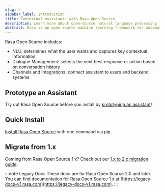 ```yaml
---
slug: /
sidebar_label: Introduction
title: Contextual assistants with Rasa Open Source
description: Learn more about open-source natural language processing library Rasa for conversation handling, intent classification and entity extraction in on premise chatbots.
abstract: Rasa is an open source machine learning framework for automated text and voice-based conversations. Understand messages, hold conversations, and connect to messaging channels and APIs.
---
```


Rasa Open Source includes:
- NLU: determines what the user wants and captures key contextual information
- Dialogue Management: selects the next best response or action based on conversation history
- Channels and integrations: connect assistant to users and backend systems

## Prototype an Assistant

Try out Rasa Open Source before you install by [prototyping an assistant](prototype-an-assistant.mdx)!

## Quick Install

[Install Rasa Open Source](installation.mdx) with one command via pip.

## Migrate from 1.x

Coming from Rasa Open Source 1.x? Check out our [1.x to 2.x migration guide](migration-guide.mdx).

:::note Legacy Docs
These docs are for Rasa Open Source 2.0 and later. You can find documentation for Rasa
Open Source 1.x at [https://legacy-docs-v1.rasa.com](https://legacy-docs-v1.rasa.com).
:::
